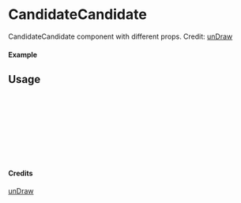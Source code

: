 
<Meta of={CandidateCandidate} title="unDraw/CandidateCandidate" />

# CandidateCandidate

CandidateCandidate component with different props.
Credit: [unDraw](https://undraw.co/illustrations)

#### Example

<Canvas of={CandidateCandidate.Primary} />

## Usage

```ts
import { CandidateCandidate } from "yadl-ui";

const Example = () => {
  return (
      <CandidateCandidate />
  );
};

export default Example;
```

#### Credits
[unDraw](https://undraw.co/illustrations)
